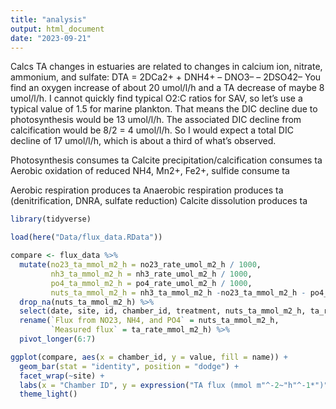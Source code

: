 ```yaml
---
title: "analysis"
output: html_document
date: "2023-09-21"
---
```


Calcs
TA changes in estuaries are related to changes in calcium ion, nitrate, ammonium, and sulfate: DTA = 2DCa2+ + DNH4+ – DNO3– – 2DSO42–
You find an oxygen increase of about 20 umol/l/h and a TA decrease of maybe 8 umol/l/h. I cannot quickly find typical O2:C ratios for SAV, so let's use a typical value of 1.5 for marine plankton. That means the DIC decline due to photosynthesis would be 13 umol/l/h. The associated DIC decline from calcification would be 8/2 = 4 umol/l/h. So I would expect a total DIC decline of 17 umol/l/h, which is about a third of what's observed.

Photosynthesis consumes ta
Calcite precipitation/calcification consumes ta
Aerobic oxidation of reduced NH4, Mn2+, Fe2+, sulfide consume ta

Aerobic respiration produces ta
Anaerobic respiration produces ta (denitrification, DNRA, sulfate reduction)
Calcite dissolution produces ta
```r
library(tidyverse)

load(here("Data/flux_data.RData"))
```


```r
compare <- flux_data %>% 
  mutate(no23_ta_mmol_m2_h = no23_rate_umol_m2_h / 1000,
         nh3_ta_mmol_m2_h = nh3_rate_umol_m2_h / 1000, 
         po4_ta_mmol_m2_h = po4_rate_umol_m2_h / 1000,
         nuts_ta_mmol_m2_h = nh3_ta_mmol_m2_h -no23_ta_mmol_m2_h - po4_ta_mmol_m2_h) %>%
  drop_na(nuts_ta_mmol_m2_h) %>%
  select(date, site, id, chamber_id, treatment, nuts_ta_mmol_m2_h, ta_rate_mmol_m2_h) %>%
  rename(`Flux from NO23, NH4, and PO4` = nuts_ta_mmol_m2_h,
         `Measured flux` = ta_rate_mmol_m2_h) %>%
  pivot_longer(6:7)
```

```r
ggplot(compare, aes(x = chamber_id, y = value, fill = name)) +
  geom_bar(stat = "identity", position = "dodge") +
  facet_wrap(~site) +
  labs(x = "Chamber ID", y = expression("TA flux (mmol m"^-2~"h"^-1*")")) +
  theme_light()
```

